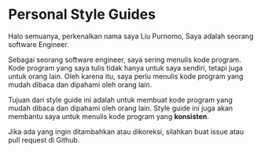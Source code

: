 # Personal Style Guides

Halo semuanya, perkenalkan nama saya Liu Purnomo, Saya adalah seorang software Engineer. 

Sebagai seorang software engineer, saya sering menulis kode program. Kode program yang saya tulis tidak hanya untuk saya sendiri, tetapi juga untuk orang lain. Oleh karena itu, saya perlu menulis kode program yang mudah dibaca dan dipahami oleh orang lain.

Tujuan dari style guide ini adalah untuk membuat kode program yang mudah dibaca dan dipahami oleh orang lain. Style guide ini juga akan membantu saya untuk menulis kode program yang **konsisten**.


<Callout type="info" emoji="💡">
    Jika ada yang ingin ditambahkan atau dikoreksi, silahkan buat issue atau pull request di Github.
</Callout>